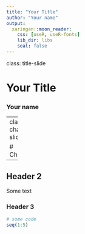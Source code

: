 ```yaml
---
title: "Your Title"
author: "Your name"
output:
  xaringan::moon_reader:
    css: [useR, useR-fonts]
    lib_dir: libs
    seal: false
---
```


class: title-slide

# Your Title
### Your name


---
class: chapter-slide

# Chapter

---

## Header 2

Some text

### Header 3

```r
# some code
seq(1:5)
```
